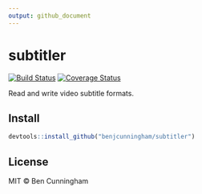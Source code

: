 ```yaml
---
output: github_document
---
```


<!-- README.md is generated from README.Rmd. Please edit that file -->

# subtitler

[![Build Status](https://travis-ci.org/benjcunningham/subtitler.svg?branch=master)](https://travis-ci.org/benjcunningham/subtitler)
[![Coverage Status](https://coveralls.io/repos/github/benjcunningham/subtitler/badge.svg?branch=master)](https://coveralls.io/github/benjcunningham/subtitler?branch=master)

Read and write video subtitle formats.


## Install

```r
devtools::install_github("benjcunningham/subtitler")
```

## License

MIT &copy; Ben Cunningham
